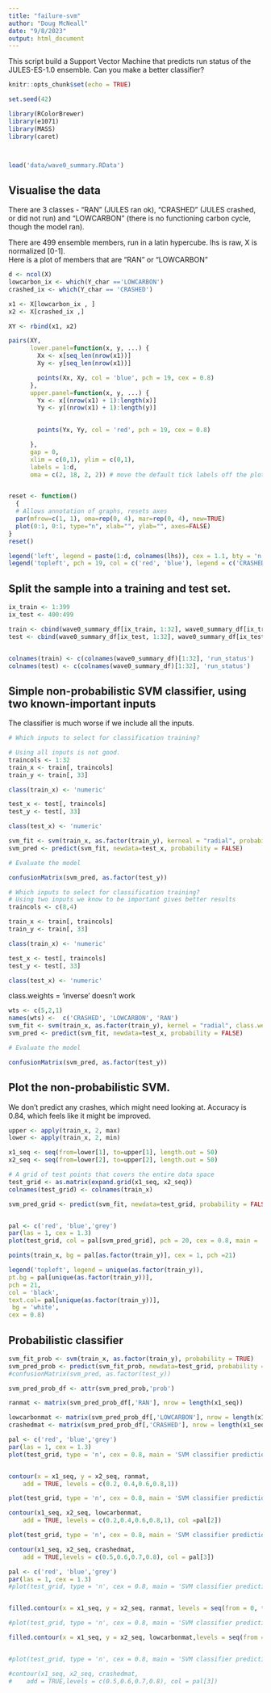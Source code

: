 ```yaml
---
title: "failure-svm"
author: "Doug McNeall"
date: "9/8/2023"
output: html_document
---
```


This script build a Support Vector Machine that predicts run status of the JULES-ES-1.0 ensemble. Can you make a better classifier?

```r
knitr::opts_chunk$set(echo = TRUE)
```


```r

set.seed(42)

library(RColorBrewer)
library(e1071)
library(MASS)
library(caret)




```



```r
load('data/wave0_summary.RData')

```

## Visualise the data

There are 3 classes - "RAN" (JULES ran ok), "CRASHED" (JULES crashed, or did not run) and "LOWCARBON" (there is no functioning carbon cycle, though the model ran).  

There are 499 ensemble members, run in a latin hypercube. lhs is raw, X is normalized [0-1].  
Here is a plot of members that are "RAN" or "LOWCARBON"

```r

d <- ncol(X)
lowcarbon_ix <- which(Y_char =='LOWCARBON')
crashed_ix <- which(Y_char == 'CRASHED')

x1 <- X[lowcarbon_ix , ]
x2 <- X[crashed_ix ,]

XY <- rbind(x1, x2)

pairs(XY,
      lower.panel=function(x, y, ...) {
        Xx <- x[seq_len(nrow(x1))] 
        Xy <- y[seq_len(nrow(x1))] 

        points(Xx, Xy, col = 'blue', pch = 19, cex = 0.8)
      }, 
      upper.panel=function(x, y, ...) {
        Yx <- x[(nrow(x1) + 1):length(x)]
        Yy <- y[(nrow(x1) + 1):length(y)] 
        

        points(Yx, Yy, col = 'red', pch = 19, cex = 0.8)

      }, 
      gap = 0,
      xlim = c(0,1), ylim = c(0,1),
      labels = 1:d,
      oma = c(2, 18, 2, 2)) # move the default tick labels off the plot 


reset <- function()
  {
  # Allows annotation of graphs, resets axes
  par(mfrow=c(1, 1), oma=rep(0, 4), mar=rep(0, 4), new=TRUE)
  plot(0:1, 0:1, type="n", xlab="", ylab="", axes=FALSE)
}
reset()

legend('left', legend = paste(1:d, colnames(lhs)), cex = 1.1, bty = 'n')
legend('topleft', pch = 19, col = c('red', 'blue'), legend = c('CRASHED', 'LOWCARBON'), bty = 'n', inset = 0.02, cex = 1.1 )

```



## Split the sample into a training and test set.

```r
ix_train <- 1:399
ix_test <- 400:499

train <- cbind(wave0_summary_df[ix_train, 1:32], wave0_summary_df[ix_train, 'Y_char'] )
test <- cbind(wave0_summary_df[ix_test, 1:32], wave0_summary_df[ix_test, 'Y_char'] )


colnames(train) <- c(colnames(wave0_summary_df)[1:32], 'run_status')
colnames(test) <- c(colnames(wave0_summary_df)[1:32], 'run_status')

```


## Simple non-probabilistic SVM classifier, using two known-important inputs

The classifier is much worse if we include all the inputs.

```r
# Which inputs to select for classification training?

# Using all inputs is not good.
traincols <- 1:32
train_x <- train[, traincols]
train_y <- train[, 33]

class(train_x) <- 'numeric'

test_x <- test[, traincols]
test_y <- test[, 33]

class(test_x) <- 'numeric'
```


```r
svm_fit <- svm(train_x, as.factor(train_y), kerneal = "radial", probability = FALSE)
svm_pred <- predict(svm_fit, newdata=test_x, probability = FALSE)


```


```r
# Evaluate the model

confusionMatrix(svm_pred, as.factor(test_y))

```


```r
# Which inputs to select for classification training?
# Using two inputs we know to be important gives better results
traincols <- c(8,4)

train_x <- train[, traincols]
train_y <- train[, 33]

class(train_x) <- 'numeric'

test_x <- test[, traincols]
test_y <- test[, 33]

class(test_x) <- 'numeric'
```

class.weights = 'inverse' doesn't work
```r

wts <- c(5,2,1)
names(wts) <-  c('CRASHED', 'LOWCARBON', 'RAN')
svm_fit <- svm(train_x, as.factor(train_y), kernel = "radial", class.weights = wts, probability = FALSE)
svm_pred <- predict(svm_fit, newdata=test_x, probability = FALSE)


```


```r
# Evaluate the model

confusionMatrix(svm_pred, as.factor(test_y))

```

## Plot the non-probabilistic SVM.

We don't predict any crashes, which might need looking at. Accuracy is 0.84, which feels like it might be improved.
```r

upper <- apply(train_x, 2, max)
lower <- apply(train_x, 2, min)

x1_seq <- seq(from=lower[1], to=upper[1], length.out = 50)
x2_seq <- seq(from=lower[2], to=upper[2], length.out = 50)

# A grid of test points that covers the entire data space
test_grid <- as.matrix(expand.grid(x1_seq, x2_seq))
colnames(test_grid) <- colnames(train_x)

svm_pred_grid <- predict(svm_fit, newdata=test_grid, probability = FALSE)


pal <- c('red', 'blue','grey')
par(las = 1, cex = 1.3)
plot(test_grid, col = pal[svm_pred_grid], pch = 20, cex = 0.8, main = 'SVM classifier prediction')

points(train_x, bg = pal[as.factor(train_y)], cex = 1, pch =21)

legend('topleft', legend = unique(as.factor(train_y)),
pt.bg = pal[unique(as.factor(train_y))],
pch = 21,
col = 'black',
text.col= pal[unique(as.factor(train_y))],
 bg = 'white',
cex = 0.8)
```


## Probabilistic classifier

```r
svm_fit_prob <- svm(train_x, as.factor(train_y), probability = TRUE)
svm_pred_prob <- predict(svm_fit_prob, newdata=test_grid, probability = TRUE)
#confusionMatrix(svm_pred, as.factor(test_y))
```


```r


svm_pred_prob_df <- attr(svm_pred_prob,'prob')

ranmat <- matrix(svm_pred_prob_df[,'RAN'], nrow = length(x1_seq))

lowcarbonmat <- matrix(svm_pred_prob_df[,'LOWCARBON'], nrow = length(x1_seq))
crashedmat <- matrix(svm_pred_prob_df[,'CRASHED'], nrow = length(x1_seq))

```


```r

pal <- c('red', 'blue','grey')
par(las = 1, cex = 1.3)
plot(test_grid, type = 'n', cex = 0.8, main = 'SVM classifier prediction')


contour(x = x1_seq, y = x2_seq, ranmat,
    add = TRUE, levels = c(0.2, 0.4,0.6,0.8,1))

plot(test_grid, type = 'n', cex = 0.8, main = 'SVM classifier prediction')

contour(x1_seq, x2_seq, lowcarbonmat,
    add = TRUE, levels = c(0.2,0.4,0.6,0.8,1), col =pal[2])

plot(test_grid, type = 'n', cex = 0.8, main = 'SVM classifier prediction')

contour(x1_seq, x2_seq, crashedmat,
    add = TRUE,levels = c(0.5,0.6,0.7,0.8), col = pal[3])
```

```r

pal <- c('red', 'blue','grey')
par(las = 1, cex = 1.3)
#plot(test_grid, type = 'n', cex = 0.8, main = 'SVM classifier prediction')


filled.contour(x = x1_seq, y = x2_seq, ranmat, levels = seq(from = 0, to = 1, by = 0.2), main = "RAN")

#plot(test_grid, type = 'n', cex = 0.8, main = 'SVM classifier prediction')

filled.contour(x = x1_seq, y = x2_seq, lowcarbonmat,levels = seq(from = 0, to = 1, by = 0.2), main = "LOWCARBON")


#plot(test_grid, type = 'n', cex = 0.8, main = 'SVM classifier prediction')

#contour(x1_seq, x2_seq, crashedmat,
#    add = TRUE,levels = c(0.5,0.6,0.7,0.8), col = pal[3])
```

